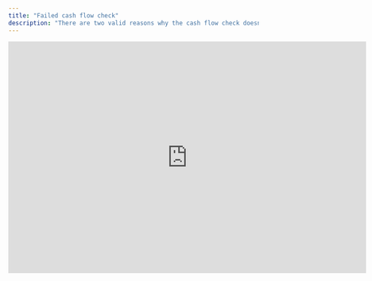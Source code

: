 ```yaml
---
title: "Failed cash flow check"
description: "There are two valid reasons why the cash flow check doesn't match"
---
```


<iframe width="720" height="467" src="https://www.loom.com/embed/80d5ad1c75634c85b6b00dc87d8f31dd?sid=100290ca-754b-45f2-b5e3-cdb96a7bb2d7" frameborder="0" webkitallowfullscreen mozallowfullscreen allowfullscreen />

## Overview

Even if you have set up your cash flow correctly, it may not match in specific periods due to two common reasons:

* Accumulated depreciation

* Retained earnings

These two accounts can create discrepancies in the cash flow statement because, by design, standard cash flow statements usually exclude them. Below, we explain why this mismatch happens and how you can mitigate it.&#x20;

<Tip>
  If you find that your cash flow check is wrong in *every* period, that generally indicates a broader modeling issue rather than a problem with just these two accounts.
</Tip>

## Basics

The cash flow statement captures changes from most balance sheet items, but it does not automatically account for:

* Accumulated depreciation

* Retained earnings

It also doesn’t directly include cash movements on the bank account itself (because calculating those movements is the entire purpose of the cash flow statement).

Therefore, if you record a transaction that affects any of the excluded accounts - along with a corresponding transaction on a typical balance sheet account - only half of the transaction will register in the cash flow statement. This omission causes the estimated cash flow to be incorrect.

If your cash flow check shows discrepancies for specific periods, but you believe your setup is fundamentally correct, follow these three steps:

<Steps>
  <Step title="Check Retained Earnings and Accumulated Depreciation">
    Review these line items for extraordinary or unusual transactions. Confirm whether these transactions should indeed be recognized outside the cash flow statement.
  </Step>

  <Step title="Identify the Corresponding Entries">
    Find the double entry (or offsetting transactions) linked to retained earnings or accumulated depreciation. Ensure that all parts of the transaction are accounted for in the cash flow statement where appropriate.
  </Step>

  <Step title="Manually Adjust">
    Insert a manual adjustment line in your cash flow statement to compensate for the missing portion. Document the reason for this manual entry so that future reviewers (including you) understand why it was made.
  </Step>
</Steps>